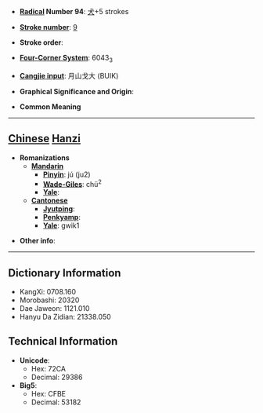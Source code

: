 * '''[[Wiktionary:Chinese radical index| Radical]] Number 94''': [[Wiktionary:Chinese radical index 犬|犬]]+5 strokes

* '''[[Wiktionary:Chinese total strokes index|Stroke number]]''': [[Wiktionary:Chinese total strokes index 9|9]]

* '''Stroke order''': 

* '''[[Wiktionary:Chinese four corner index|Four-Corner System]]''': 6043<sub>3</sub>

* '''[[Wiktionary:Chinese Cangjie index|Cangjie input]]''': 月山戈大 (BUIK)

* '''Graphical Significance and Origin''': 

* '''Common Meaning'''

----

== [[Chinese]] [[Hanzi]] ==

* '''Romanizations'''
** '''[[Mandarin]]'''
*** '''[[Pinyin]]''': jú (ju2)
*** '''[[Wade-Giles]]''': chü<sup>2</sup>
*** '''[[Yale]]''': 
** '''[[Cantonese]]'''
*** '''[[Jyutping]]''':
*** '''[[Penkyamp]]''': 
*** '''[[Yale]]''': gwik1

* '''Other info''': 

----

== Dictionary Information ==

* KangXi: 0708.160
* Morobashi: 20320
* Dae Jaweon: 1121.010
* Hanyu Da Zidian: 21338.050

== Technical Information ==

* '''Unicode''':
** Hex: 72CA
** Decimal: 29386
* '''Big5''':
** Hex: CFBE
** Decimal: 53182